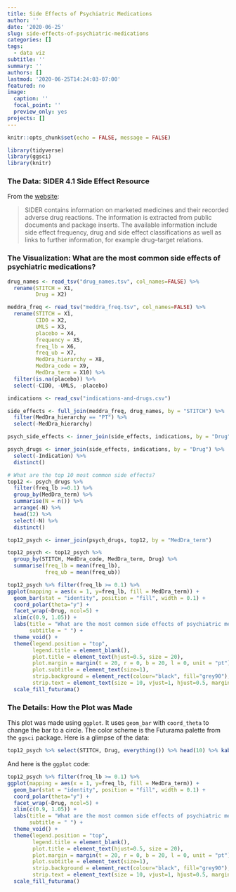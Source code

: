 ```yaml
---
title: Side Effects of Psychiatric Medications
author: ''
date: '2020-06-25'
slug: side-effects-of-psychiatric-medications
categories: []
tags:
  - data viz
subtitle: ''
summary: ''
authors: []
lastmod: '2020-06-25T14:24:03-07:00'
featured: no
image:
  caption: ''
  focal_point: ''
  preview_only: yes
projects: []
---
```


```r
knitr::opts_chunk$set(echo = FALSE, message = FALSE)
```

```r
library(tidyverse)
library(ggsci)
library(knitr)
```

### The Data: SIDER 4.1 Side Effect Resource

From the [website](http://sideeffects.embl.de/):

> SIDER contains information on marketed medicines and their recorded adverse drug reactions. The information is extracted from public documents and package inserts. The available information include side effect frequency, drug and side effect classifications as well as links to further information, for example drug–target relations.

### The Visualization: What are the most common side effects of psychiatric medications?

```r
drug_names <- read_tsv("drug_names.tsv", col_names=FALSE) %>% 
  rename(STITCH = X1,
         Drug = X2)

meddra_freq <- read_tsv("meddra_freq.tsv", col_names=FALSE) %>% 
  rename(STITCH = X1,
         CID0 = X2,
         UMLS = X3,
         placebo = X4,
         frequency = X5,
         freq_lb = X6,
         freq_ub = X7,
         MedDra_hierarchy = X8,
         MedDra_code = X9,
         MedDra_term = X10) %>% 
  filter(is.na(placebo)) %>% 
  select(-CID0, -UMLS, -placebo)

indications <- read_csv("indications-and-drugs.csv")

side_effects <- full_join(meddra_freq, drug_names, by = "STITCH") %>% 
  filter(MedDra_hierarchy == "PT") %>% 
  select(-MedDra_hierarchy)

psych_side_effects <- inner_join(side_effects, indications, by = "Drug") %>% distinct()

psych_drugs <- inner_join(side_effects, indications, by = "Drug") %>% 
  select(-Indication) %>% 
  distinct()
```

```r
# What are the top 10 most common side effects?
top12 <- psych_drugs %>% 
  filter(freq_lb >=0.1) %>% 
  group_by(MedDra_term) %>% 
  summarise(N = n()) %>% 
  arrange(-N) %>% 
  head(12) %>% 
  select(-N) %>% 
  distinct()

top12_psych <- inner_join(psych_drugs, top12, by = "MedDra_term")

top12_psych <- top12_psych %>% 
  group_by(STITCH, MedDra_code, MedDra_term, Drug) %>% 
  summarise(freq_lb = mean(freq_lb),
            freq_ub = mean(freq_ub))
```


```r
top12_psych %>% filter(freq_lb >= 0.1) %>% 
ggplot(mapping = aes(x = 1, y=freq_lb, fill = MedDra_term)) + 
  geom_bar(stat = "identity", position = "fill", width = 0.1) +
  coord_polar(theta="y") +
  facet_wrap(~Drug, ncol=5) +
  xlim(c(0.9, 1.05)) +
  labs(title = "What are the most common side effects of psychiatric medications?",
       subtitle = " ") +
  theme_void() +
  theme(legend.position = "top",
        legend.title = element_blank(),
        plot.title = element_text(hjust=0.5, size = 20),
        plot.margin = margin(t = 20, r = 0, b = 20, l = 0, unit = "pt"),
        plot.subtitle = element_text(size=1),
        strip.background = element_rect(colour="black", fill="grey90"),
        strip.text = element_text(size = 10, vjust=1, hjust=0.5, margin=margin(3,0,3,0,"pt"))) +
  scale_fill_futurama()
```

### The Details: How the Plot was Made

This plot was made using `ggplot`. It uses `geom_bar` with `coord_theta` to change the bar to a circle. The color scheme is the Futurama palette from the `ggsci` package. Here is a glimpse of the data:

```r
top12_psych %>% select(STITCH, Drug, everything()) %>% head(10) %>% kable(digits = 3)
```

And here is the `ggplot` code:

```r
top12_psych %>% filter(freq_lb >= 0.1) %>% 
ggplot(mapping = aes(x = 1, y=freq_lb, fill = MedDra_term)) + 
  geom_bar(stat = "identity", position = "fill", width = 0.1) +
  coord_polar(theta="y") +
  facet_wrap(~Drug, ncol=5) +
  xlim(c(0.9, 1.05)) +
  labs(title = "What are the most common side effects of psychiatric medications?",
       subtitle = " ") +
  theme_void() +
  theme(legend.position = "top",
        legend.title = element_blank(),
        plot.title = element_text(hjust=0.5, size = 20),
        plot.margin = margin(t = 20, r = 0, b = 20, l = 0, unit = "pt"),
        plot.subtitle = element_text(size=1),
        strip.background = element_rect(colour="black", fill="grey90"),
        strip.text = element_text(size = 10, vjust=1, hjust=0.5, margin=margin(3,0,3,0,"pt"))) +
  scale_fill_futurama()
```